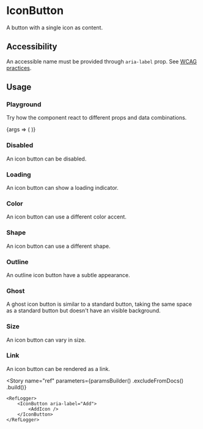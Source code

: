 
<Meta
    title="Buttons/IconButton"
    id="icon-button"
    component={InnerIconButton}
/>

# IconButton

A button with a single icon as content.

<ComponentInfo
    usage="import { Button } from @orbit-ui/react-components"
    githubPath="/packages/react-components/src/button/src"
/>

## Accessibility

An accessible name must be provided through `aria-label` prop. See [WCAG practices](https://www.w3.org/TR/WCAG20-TECHS/ARIA6.html).

## Usage

### Playground

Try how the component react to different props and data combinations.

<Canvas withSource="none">
    <Story name="playground">
        {args => (
            <InnerIconButton {...args} aria-label="Add">
                <AddIcon />
            </InnerIconButton>
        )}
    </Story>
</Canvas>

<ArgsTable story="playground" />

### Disabled

An icon button can be disabled.

<Canvas>
    <Story name="disabled">
        <IconButton disabled aria-label="Add">
            <AddIcon />
        </IconButton>
    </Story>
</Canvas>

### Loading

An icon button can show a loading indicator.

<Canvas>
    <Story name="loading">
        <IconButton loading aria-label="Add">
            <AddIcon />
        </IconButton>
    </Story>
</Canvas>

### Color

An icon button can use a different color accent.

<Canvas>
    <Story name="color">
        <Inline>
            <IconButton color="primary" aria-label="Add"><AddIcon /></IconButton>
            <IconButton color="secondary" aria-label="Add"><LightbulbIcon /></IconButton>
            <IconButton color="danger" aria-label="Add"><CheckIcon /></IconButton>
        </Inline>
    </Story>
</Canvas>

### Shape

An icon button can use a different shape.

<Canvas>
    <Story name="shape">
        <Inline>
            <IconButton shape="circular" aria-label="Add"><AddIcon /></IconButton>
            <IconButton shape="rounded" aria-label="Add"><LightbulbIcon /></IconButton>
        </Inline>
    </Story>
</Canvas>

### Outline

An outline icon button have a subtle appearance.

<Canvas>
    <Story name="outline">
        <IconButton variant="outline" aria-label="Add">
            <AddIcon />
        </IconButton>
    </Story>
</Canvas>

### Ghost

A ghost icon button is similar to a standard button, taking the same space as a standard button but doesn't have an visible background.

<Canvas>
    <Story name="ghost">
        <IconButton variant="ghost" aria-label="Add">
            <AddIcon />
        </IconButton>
    </Story>
</Canvas>

### Size

An icon button can vary in size.

<Canvas>
    <Story name="size">
        <Inline verticalAlign="end">
            <IconButton size="sm" aria-label="Add"><AddIcon /></IconButton>
            <IconButton aria-label="Add"><AddIcon /></IconButton>
        </Inline>
    </Story>
</Canvas>

### Link

An icon button can be rendered as a link.

<Canvas>
    <Story name="as anchor">
        <IconButton as="a" href="https://sharegate.com" target="_blank" aria-label="Add">
            <AddIcon />
        </IconButton>
    </Story>
</Canvas>

<Story
    name="ref"
    parameters={paramsBuilder()
        .excludeFromDocs()
        .build()}
>
    <RefLogger>
        <IconButton aria-label="Add">
            <AddIcon />
        </IconButton>
    </RefLogger>
</Story>

